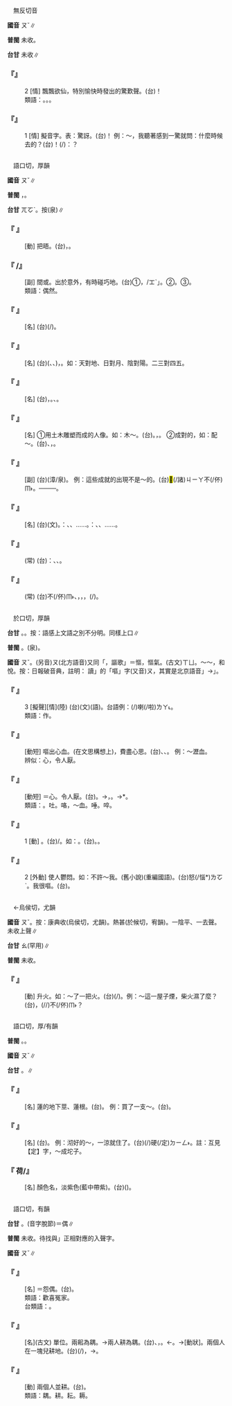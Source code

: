 
=={{ruby|<mark>&#xffb4a;</mark>|ㄡˇ}}==

　無反切音

'''國音''' <rt>ㄡˇ</rt>∥

'''普閩''' 未收。

'''台甘''' 未收∥

    

==='''『{{ruby|<mark>&#xffb4a;</mark>|ㄡˇ}}』'''===
:2  [情] 飄飄欲仙，特別愉快時發出的驚歎聲。(台){{ruby|<mark>&#xf91af;</mark>|ㆣㄨㄚㆷ}}{{ruby|啊|·ㄚ}}！
:類語：{{ruby|哦|ㄜˊ}}。{{ruby|嘔|ㄡ}}。{{ruby|喔|ㄛ}}。
:
    

==='''『{{ruby|<mark>&#xffb4a;</mark>|ㄡˇ}}』'''===
:1  [情] 擬音字。表：驚訝。(台){{ruby|<mark>&#xffbfd;</mark>|ㄏㆧㆷ}}{{ruby|喔|ㆦˊ}}！ 例：～，我聽著感到一驚就問：什麼時候去的？(台){{ruby|<mark>&#xffbfd;</mark>|ㄏㆧㆷ}}{{ruby|喔|ㆦˊ}}！{{ruby|我|ㆣㄨㄚˋ}}{{ruby|聽|ㄊㄧㆩ}}{{ruby|著|ㄉㄧㄜㆷ ͘}}{{ruby|感|ㄍㆰˋ}}{{ruby|到|ㄍㄚㆷ}}{{ruby|驚|ㄍㄧㆩ}}{{ruby|一|ㄐㄧㆵ ͘}}{{ruby|下|ㆤ˫}}{{ruby|著|ㄉㄧㄜㆷ}}(/{{ruby|都|ㄉㄜ˫}}){{ruby|問|ㄉㄜ˫}}：{{ruby|甚|ㄒㄧㆩˋ/ㄙㆩˋ}}{{ruby|麼|ㄇㄧㆷ}}{{ruby|時|ㄒㄧˊ}}{{ruby|陣|ㄗㄨㄣ˫}}{{ruby|去|ㄎㄧ˪}}{{ruby|丌|ㆤ}}？
    

=={{ruby|偶|ㄡˇ}}==

　語口切，厚韻

'''國音''' <rt>ㄡˇ</rt>∥

'''普閩''' {{ruby|(文)|ㄫㆦˋ}}{{ruby|(白)|ㄫㄠˋ}}，{{ruby|一|ㄐㄧㆵ ͘}}{{ruby|偶|ㄫㄠˋ}}{{ruby|鱟|ㄏㄠ˫}}。

'''台甘''' <rt>ㄫㆦˋ</rt>。按{{ruby|：|ㆣㄧㄜˋ}}(泉)∥

    

==='''『 {{ruby|偶|ㄡˇ}}{{ruby|語|ㄩˇ}}』'''===
: [動] 把晤。(台){{ruby|面|ㆠㄧㄣ˫}}{{ruby|對|ㄉㄨㄧ˪}}{{ruby|面|ㆠㄧㄣ˫}}，{{ruby|相|ㄒㄧㄜ/ㄙㆩ}}{{ruby|對|ㄉㄨㄧ˪}}{{ruby|向|ㄏㄧㆲ˪}}{{ruby|講|ㄍㆲˋ}}{{ruby|→|ㄍㆲ}}{{ruby|話|ㄨㆤ˫}}。
    

==='''『 {{ruby|偶|ㄡˇ}}{{ruby|爾|ㄦˇ}}/{{ruby|而|ㄦˊ}}』'''===
: [副] 間或。出於意外，有時碰巧地。(台)①{{ruby|有|ㄨ˫}}{{ruby|當|ㄉㄤ}}{{ruby|時|ㄒㄧˊ}}{{ruby|仔|ㄚ}}，{{ruby|<mark>&#xffa45;</mark>|ㆠㆤ˫/ㆠㄨㆤ˫}}{{ruby|得|ㄉㄧㆵ}}{{ruby|預|ㄧ˫/ㄨ˫}}{{ruby|料|ㄌㄧㄠ˫}}{{ruby|往|ㄧㄥˋ}}{{ruby|往|ㄧㄥˋ}}/{{ruby|「|ㆲˋ}}<rt>ㆲˋ</rt>」{{ruby|有|ㄨ˫}}。②{{ruby|適|ㄉㄨˋ}}{{ruby|好|ㄏㄜˋ/ㄏㆦˋ}}。③{{ruby|拄|ㄉㄨˋ}}{{ruby|撞|ㄉㆭ˫}}。
:類語：偶然。
:
    

==='''『 {{ruby|佳|ㄐㄧㄚ}}{{ruby|偶|ㄡˇ}}』'''===
: [名] (台){{ruby|匹|ㄆㄧㆵ}}{{ruby|配|ㄆㄨㆤ˪}}{{ruby|去|ㄎㄧ˪}}{{ruby|真|ㄐㄧㄣ}}{{ruby|好|ㄏㄜˋ}}(/{{ruby|美|ㆠㄧˋ}}{{ruby|滿|ㆠㄨㄢˋ}}){{ruby|丌|ㆤ}}{{ruby|夫|ㄏㄨ}}{{ruby|妻|ㄘㆤ}}。
    

==='''『 {{ruby|對|ㄉㄨㄟˋ}}{{ruby|偶|ㄡˇ}}』'''===
: [名] (台){{ruby|文|ㆠㄨㄣˊ}}{{ruby|學|ㄏㄚㆶ ͘}}{{ruby|作|ㄗㆦㆶ}}{{ruby|品|ㄆㄧㄣˋ}}{{ruby|講|ㄍㄤˋ}}{{ruby|究|ㄍㄧㄨ˪}}{{ruby|對|ㄉㄨㄧ˪}}{{ruby|仗|ㄉㄧㆲ˫}}({{ruby|音|ㄧㆬ}}、{{ruby|義|ㆣㄧ˫}}、{{ruby|字|ㆢㄧ˫/ㄌㄧ˫}}{{ruby|數|ㄙㆦ˪}}{{ruby|相|ㄒㄧㆲ}}{{ruby|稱|ㄑㄧㄥ˪}}){{ruby|丌|ㆤ}}{{ruby|作|ㄗㄜ˪}}{{ruby|法|ㄏㄨㄚㆵ}}，{{ruby|是|ㄒㄧ˫}}{{ruby|駢|ㄅㄧㄢˊ}}{{ruby|儷|ㄌㆤ˫}}{{ruby|文|ㆠㄨㄣˊ}}{{ruby|丌|ㆤ}}{{ruby|基|ㄍㄧ}}{{ruby|本|ㄅㄨㄣˋ}}{{ruby|形|ㄏㄧㄥˊ}}{{ruby|成|ㄒㄧㄥˊ}}。如：天對地、日對月、陰對陽。二三對四五。
    

==='''『 {{ruby|偶|ㄡˇ}}{{ruby|像|ㄒㄧㄤˋ}}』'''===
: [名] (台){{ruby|偶|ㄫㆦˋ}}{{ruby|像|ㄒㄧㆲ˫}}，{{ruby|捏|ㄌㄧㄚㆴ ͘}}{{ruby|塗|ㄊㆦˊ}}{{ruby|刻|ㄎㄧㆤㆶ}}{{ruby|木|ㆠㆦㆶ ͘}}{{ruby|而|ㆢㄧˊ/ㄌㄧˊ}}{{ruby|成|ㄑㄧㆩˊ}}{{ruby|丌|ㆤ}}{{ruby|人|ㄌㄤˊ}}{{ruby|像|ㄑㄧㆧ˫/ㄑㄧㆫ˫}}。{{ruby|塗|ㄊㆦˊ}}{{ruby|翁|ㄤ}}{{ruby|仔|ㄚ}}、{{ruby|柴|ㄘㄚˊ}}{{ruby|翁|ㄤ}}{{ruby|仔|ㄚ}}{{ruby|之|ㄐㄧ}}{{ruby|類|ㄌㄨㄧ˫}}。
    

==='''『 {{ruby|偶|ㄡˇ}}』'''===
: [名] ①用土木雕塑而成的人像。如：木～。(台){{ruby|柴|ㄘㄚˊ}}{{ruby|翁|ㄤ}}{{ruby|仔|ㄚ}}。{{ruby|柴|ㄘㄚˊ}}{{ruby|刻|ㄎㄧㆤㆶ}}{{ruby|丌|ㆤ}}{{ruby|神|ㄒㄧㄣˊ}}{{ruby|像|ㄒㄧㆲ˫}}，{{ruby|玩|ㄨㄢˋ}}{{ruby|具|ㄍㄨ˫}}。 ②成對的，如：配～。(台){{ruby|配|ㄆㄨㆤ˪}}{{ruby|偶|ㄫㆦˋ}}、{{ruby|夫|ㄏㄨ}}{{ruby|妻|ㄘㆤ}}，{{ruby|匹|ㄆㄧㆵ}}{{ruby|配|ㄆㄨㆤ˪}}{{ruby|成|ㄒㄧㄥˊ}}{{ruby|對|ㄉㄨㄧ˪}}{{ruby|做|ㄗㄨㆤ˪/ㄗㄜ˪}}{{ruby|夫|ㄏㄨ}}{{ruby|妻|ㄘㆤ}}{{ruby|丌|ㆤ}}{{ruby|人|ㄌㄤˊ}}。
    

==='''『 {{ruby|偶|ㄡˇ}}{{ruby|然|ㄖㄢˊ}}』'''===
: [副] (台){{ruby|偶|ㄫㆦˋ/ㆣㄧㄜˋ}}{{ruby|然|ㆢㄧㄢˊ/ㄌㄧㄢˊ}}(漳/泉)。 例：這些成就的出現不是～的。(台)<mark>&#xf8f7a;</mark>(/諸)<rt>ㄐㄧㄚ</rt>{{ruby|個|ㆤˊ}}{{ruby|成|ㄒㄧㄥˊ}}{{ruby|績|ㄐㄧㆤㆶ}}{{ruby|丌|ㆤ}}{{ruby|出|ㄘㄨㆵ}}{{ruby|現|ㄏㄧㄢ˫/ㄏㄧㄢ˪}}不(/伓)<rt>ㆬ˫</rt>{{ruby|是|ㄒㄧ˫}}{{ruby|突|ㄊㄨㆷ}}{{ruby|然|ㆢㄧㄢˊ/ㄌㄧㄢˊ}}{{ruby|發|ㄏㄨㄚㆵ}}{{ruby|生|ㄒㄧㄥ}}{{ruby|丌|ㆤ}}。──{{ruby|是|ㄒㄧ˫}}{{ruby|有|ㄨ˫}}{{ruby|努|ㄌㆦˋ}}{{ruby|力|ㄌㄧㆤㆶ ͘}}{{ruby|丌|ㆤ}}{{ruby|實|ㄒㄧㆵ ͘}}{{ruby|績|ㄐㄧㆤㆶ}}{{ruby|做|ㄗㄨㆤ˪/ㄗㄜ˪}}{{ruby|背|ㄅㄨㆤ˪}}{{ruby|景|ㄍㄧㄥˋ}}──{{ruby|有|ㄨ˫}}{{ruby|一|ㄐㄧㆵ ͘}}{{ruby|日|ㆢㄧㆵ ͘/ㄌㄧㆵ ͘}}{{ruby|總|ㄗㆲˋ}}{{ruby|會|ㄨㆤ˫/ㆤ˫}}{{ruby|出|ㄘㄨㆵ}}{{ruby|現|ㄏㄧㄢ˫}}{{ruby|丌|ㆤ}}。
    

==='''『 {{ruby|偶|ㄡˇ}}{{ruby|數|ㄕㄨˋ}}』'''===
: [名] (台){{ruby|偶|ㄫㆦˋ}}{{ruby|數|ㄙㆦ˪}}(文)。{{ruby|雙|ㄒㄧㄤ}}{{ruby|數|ㄙㆦ˪}}：{{ruby|二|ㆢㄧ˫/ㄌㄧ˫}}、{{ruby|四|ㄒㄧ˪}}、{{ruby|六|ㄌㄚㆶ ͘}}……。{{ruby|對|ㄉㄨㄧ˪}}：{{ruby|奇|ㄎㄧㄚ}}{{ruby|數|ㄙㆦ˪}}{{ruby|一|ㄧㆵ}}、{{ruby|三|ㄙㆰ}}、{{ruby|五|ㄫㆦˋ}}……。
    

==='''『 {{ruby|無|ㄨˊ}}{{ruby|偶|ㄡˇ}}{{ruby|獨|ㄉㄨˊ}}{{ruby|匹|ㄆㄧ}}』'''===
: (常) (台){{ruby|講|ㄍㆲˋ}}{{ruby|→|ㄍㆲ}}：{{ruby|無|ㆠㄜˊ}}{{ruby|人|ㄌㄤˊ}}{{ruby|做|ㄗㄨㆤ˪/ㄗㄜ˪}}{{ruby|伴|ㄆㄨㆩ˫}}、{{ruby|無|ㆠㄜˊ}}{{ruby|朋|ㄅㄧㄥˊ}}{{ruby|友|ㄧㄨˋ}}、{{ruby|孤|ㄍㆦ}}{{ruby|單|ㄉㄨㆩ}}{{ruby|獨|ㄉㆦㆶ ͘}}{{ruby|自|ㄗㄨ˫}}。
    

==='''『 {{ruby|無|ㄨˊ}}{{ruby|獨|ㄉㄨˊ}}{{ruby|有|ㄧㄡˇ}}{{ruby|偶|ㄡˇ}}』'''===
: (常) (台)不(/伓)<rt>ㆬ˫</rt>{{ruby|是|ㄒㄧ˫}}{{ruby|獨|ㄉㆦㆶ ͘}}{{ruby|特|ㄉㄧㆤㆶ ͘}}{{ruby|一|ㄐㄧㆵ ͘}}{{ruby|款|ㄎㄨㄢˋ}}、{{ruby|一|ㄐㄧㆵ ͘}}{{ruby|人|ㄌㄤˊ}}，{{ruby|有|ㄨ˫}}{{ruby|通|ㄊㄤ}}{{ruby|比|ㄅㄧˋ}}{{ruby|並|ㄆㄧㄥ˫}}，{{ruby|有|ㄨ˫}}{{ruby|相|ㄒㄧㄜ/ㄙㆩ}}{{ruby|像|ㄒㄧㄤ˫}}{{ruby|丌|ㆤ}}，{{ruby|有|ㄨ˫}}{{ruby|共|ㄍㄤ˫}}{{ruby|一|ㄐㄧㆵ ͘}}{{ruby|類|ㄌㄨㄧ˫}}(/{{ruby|同|ㄉㆲˊ}}{{ruby|類|ㄌㄨㄧ˫}}){{ruby|丌|ㆤ}}。
    

=={{ruby|嘔|ㄡˇ}}==

　於口切，厚韻

'''台甘''' {{ruby|(文)|ㆦˋ}}。{{ruby|(語)|ㄠˋ}}。按：語感上文語之別不分明。同樣上口∥

'''普閩''' {{ruby|(文)|ㆦˋ}}。{{ruby|(白)|ㄠˋ}}{{ruby|。|ㄧㄜˋ}}(泉)。

'''國音''' <rt>ㄡˇ</rt>。(另音)<rt>ㄡ</rt>(北方語音)又同「{{ruby|謳|ㄡ}}，謳歌」{{ruby|。|ㄡˋ}}＝慪，慪氣。(古文)<rt>ㄒㄩ</rt>。～～，和悅。按：日報破音典，註明： 讀{{ruby|「|ㄡˇ}}」的「嘔」字(又音)<rt>ㄡ</rt>，其實是北京語音{{ruby|「|ㄡˇ}}」→{{ruby|「|ㄡ}}」。

    

==='''『 {{ruby|嘔|ㄡˇ}}』'''===
:3  [擬聲][情](陸) (台){{ruby|嘔|ㆦˋ}}(文){{ruby|/|ㄠˋ}}(語)。台語例：{{ruby|嘔|ㆦㆶ ͘}}{{ruby|一|ㄐㄧㆵ ͘}}{{ruby|下|·ㆤ˫}}{{ruby|著|ㄉㄧㄜㆷ}}(/{{ruby|都|ㄉㄜ˫}}){{ruby|吐|ㄊㆦ˪}}{{ruby|吐|ㄊㆦ˪}}{{ruby|出|ㄘㄨㆵ}}{{ruby|來|·ㄌㄞˊ}}喇(/啦)<rt>ㄌㄚ˪</rt>。
:類語：作{{ruby|嘔|ㄡˇ}}。
:
    

==='''『 {{ruby|嘔|ㄡˇ}}{{ruby|心|ㄒㄧㄣ}}』'''===
: [動短] 嘔出心血。(在文思構想上)，費盡心思。(台){{ruby|用|ㄧㆲ˫}}{{ruby|心|ㄒㄧㆬ}}{{ruby|神|ㄒㄧㄣˊ}}、{{ruby|激|ㄍㄧㆤㆶ}}{{ruby|心|ㄒㄧㆬ}}、{{ruby|格|ㄍㄧㆤㆶ}}{{ruby|頭|ㄊㄠˊ}}{{ruby|腦|ㄋㄠˋ}}。 例：～瀝血。
:辨似：{{ruby|惡|ㄜˇ}}心，令人厭{{ruby|惡|ㄨˋ}}。
:
    

==='''『 {{ruby|作|ㄗㄨㄛˋ}}{{ruby|嘔|ㄡˇ/ㄡˋ}}』'''===
: [動短] ＝{{ruby|惡|ㄜˇ}}心。令人厭{{ruby|惡|ㄨˋ}}。(台){{ruby|<mark>&#xffa49;</mark>|ㆠㆤㆷ/ㆠㄨㆤㆷ}}{{ruby|吐|ㄊㆦ˪}}{{ruby|<mark>&#xffa49;</mark>|ㆠㆤㆷ/ㆠㄨㆤㆷ}}{{ruby|嘔|ㆦˋ}}。→{{ruby|譬|ㄆㄧ˪}}{{ruby|喻|ㆡㄨ˫/ㄌㄨ˫}}，{{ruby|使|ㄙㄨˋ}}{{ruby|人|ㄌㄤˊ}}{{ruby|討|ㄊㄜˋ}}{{ruby|厭|ㄧㄚ˪}}。→{{ruby|真|ㄐㄧㄣ}}{{ruby|<mark>&#xffb5d;</mark>|ㆣㆤˊ}}*{{ruby|人|·ㄌㄤˊ}}。
:類語：{{ruby|嘔|ㄡˇ}}{{ruby|。|ㄡ}}{{ruby|。|ㄡˋ}}。吐。咯，～血。唾。啐。
:
    

==='''『 {{ruby|嘔|ㄡˇ}}』'''===
:1  [動] {{ruby|吐|ㄊㄨˋ}}。(台){{ruby|嘔|ㆦˋ}}/{{ruby|嘔|ㄠˋ}}。如：{{ruby|～|ㄡˇ}}{{ruby|血|ㄒㄩㄝˋ}}。(台){{ruby|嘔|ㄠˋ/ㆦˋ}}{{ruby|血|ㄏㄨㆤㆷ}}。{{ruby|吐|ㄊㆦ˪}}{{ruby|血|ㄏㄨㆤㆷ ͘/ㄏㄨㄧㆷ}}。
    

==='''『 {{ruby|嘔|ㄡˇ}}』'''===
:2  [外動] 使人鬱悶。如：不許～我。(舊小說)(重編國語)。(台){{ruby|<mark>&#xffb49;</mark>|ㄇㄞ˪}}{{ruby|來|ㄌㄞˊ}}怒(/惱*)<rt>ㄌㆦˋ</rt>{{ruby|我|·ㆣㄨㄚˋ}}。我很嘔。(台){{ruby|我|ㆣㄨㄚˋ}}{{ruby|真|ㄐㄧㄣ}}{{ruby|凝|ㆣㄧㄥˊ}}。
    

=={{ruby|熰|ㄡˇ}}==

　←烏侯切，尤韻

'''國音''' <rt>ㄡˇ</rt>。按：康典收(烏侯切，尤韻)。熱甚(於候切，宥韻)。一陰平、一去聲。未收上聲∥

'''台甘''' <rt>ㄠ</rt>(罕用)∥

'''普閩''' 未收。

    

==='''『 {{ruby|熰|ㄡˇ}}』'''===
: [動] 升火。如：～了一把火。(台){{ruby|烆|ㄏㄧㆩˊ}}(/{{ruby|燻|ㄏㄨㄣ}}){{ruby|一|ㄐㄧㆵ ͘}}{{ruby|把|ㄅㄚˋ}}{{ruby|火|ㄏㆤˋ/ㄏㄨㆤˋ/ㄏㄜˋ}}。例：～這一屋子煙，柴火濕了麼？(台){{ruby|燻|ㄏㄨㄣ}}{{ruby|<mark>&#xffa42;</mark>|ㄍㄚㆷ}}{{ruby|歸|ㄍㄨㄧ}}{{ruby|厝|ㄘㄨ˪}}{{ruby|間|ㄍㄧㄥ}}{{ruby|丌|ㆤ}}{{ruby|煙|ㄧㄢ}}，{{ruby|是|ㄒㄧ˫}}{{ruby|起|ㄎㄧˋ}}{{ruby|火|ㄏㆤˋ/ㄏㄨㆤˋ/ㄏㄜˋ}}{{ruby|柴|ㄘㄚˊ}}{{ruby|濕|ㄒㄧㆴ}}(/{{ruby|澹|ㄉㆰˊ}}/{{ruby|<mark>&#xffc68;</mark>|ㄉㆰˊ}}){{ruby|去|ㄎㄧ˪}}{{ruby|是|ㄒㄧ˫}}不(/伓)<rt>ㆬ˫</rt>{{ruby|→|·ㆬ˫}}？
    

=={{ruby|藕|ㄡˇ}}==

　語口切，厚/有韻

'''普閩''' {{ruby|(文)|ㄫㆦˋ}}。{{ruby|(白)|ㄫㄠ˫}}。

'''國音''' <rt>ㄡˇ</rt>∥

'''台甘''' {{ruby|(文)|ㄫㆦˋ}}。{{ruby|(語)|ㄫㄠ˫}}∥

    

==='''『 {{ruby|藕|ㄡˇ}}』'''===
: [名] 蓮的地下莖、蓮根。(台){{ruby|蓮|ㄌㄧㄢˊ}}{{ruby|藕|ㄫㄠ˫}}。 例：買了一支～。(台){{ruby|買|ㆠㆤˋ/ㆠㄨㆤˋ}}{{ruby|一|ㄐㄧㆵ ͘}}{{ruby|節|ㄗㄚㆵ}}{{ruby|蓮|ㄌㄧㄢˊ}}{{ruby|藕|ㄫㄠ˫}}。
    

==='''『 {{ruby|藕|ㄡˇ}}{{ruby|粉|ㄈㄣˇ}}』'''===
: [名] (台){{ruby|藕|ㄫㄠ˫}}{{ruby|粉|ㄏㄨㄣˋ}}。 例：沏好的～，一涼就{{ruby|飥|ㄊㄨㄛˊ}}住了。(台){{ruby|泡|ㄆㄠˋ}}{{ruby|好|ㄏㄜˋ/ㄏㆦˋ}}{{ruby|丌|ㆤ}}{{ruby|藕|ㄫㄠ˫}}{{ruby|粉|ㄏㄨㄣˋ}}{{ruby|一|ㄐㄧㆵ ͘}}{{ruby|下|ㆤ˫}}{{ruby|冷|ㄌㄧㄥˋ}}{{ruby|著|ㄉㄧㄜㆷ}}(/{{ruby|都|ㄉㄜ˫}}){{ruby|堅|ㄍㄧㄢ}}硬(/定)<rt>ㄉㄧㄥ˫</rt>。註：互見【定】字，～成坨子。
    

==='''『 {{ruby|藕|ㄡˇ}}荷/{{ruby|合|·ㄏㄜˊ}}』'''===
: [名] 顏色名，淡紫色(藍中帶紫)。(台){{ruby|淺|ㄑㆪˋ}}{{ruby|色|ㄒㄧㆤㆶ}}({{ruby|淺|ㄑㄧㄢˋ}}{{ruby|藍|ㄋㄚˊ}}{{ruby|色|ㄒㄧㆤㆶ}})。
    

=={{ruby|耦|ㄡˇ}}==

　語口切，有韻

'''台甘''' {{ruby|(文)|ㄫㆦˋ}}。{{ruby|(語)|ㄫㄠㆷ}}(音字脫節)＝偶∥

'''普閩''' 未收。待找與{{ruby|「|ㄫㄠㆷ ͘}}」正相對應的入聲字。

'''國音''' <rt>ㄡˇ</rt>∥

    

==='''『 {{ruby|怨|ㄩㄢˋ}}{{ruby|耦|ㄡˇ}}』'''===
: [名] ＝怨偶。(台){{ruby|無|ㆠㄜˊ}}{{ruby|真|ㄐㄧㄣ}}{{ruby|和|ㄏㄜˊ}}{{ruby|好|ㄏㄜˋ/ㄏㆦˋ}}{{ruby|丌|ㆤ}}{{ruby|夫|ㄏㄨ}}{{ruby|婦|ㄏㄨ˫}}。
:類語：歡喜冤家。
:
:台類語：{{ruby|前|ㄐㄧㄥˊ}}{{ruby|世|ㄒㄧ˪/ㄙㆤ˪}}{{ruby|相|ㄒㄧㄜ/ㄙㆩ}}{{ruby|欠|ㄎㄧㆰ˪}}{{ruby|債|ㄗㆤ˪}}{{ruby|丌|ㆤ}}{{ruby|夫|ㄏㄨ}}{{ruby|妻|ㄘㆤ}}。
:
    

==='''『 {{ruby|耦|ㄡˇ}}』'''===
: [名](古文) 單位。兩耜為耦。→兩人耕為耦。(台){{ruby|兩|ㄋㆭ˫}}、{{ruby|雙|ㄙㄤ/ㄒㄧㄤ}}，{{ruby|古|ㄍㆦˋ}}{{ruby|早|ㄗㄚˋ}}{{ruby|叫|ㄍㄧㄜ˪}}{{ruby|作|ㄗㄜ˪}}{{ruby|耦|ㄫㄠㆷ}}。←{{ruby|兩|ㄌㄧㆲˋ}}{{ruby|耜|ㄙㄨ˫}}。→[動狀]。兩個人在一塊兒耕地。(台){{ruby|兩|ㄋㆭ˫}}{{ruby|個|ㆤˊ}}{{ruby|人|ㄌㄤˊ}}{{ruby|成|ㄒㄧㄥˊ}}{{ruby|一|ㄐㄧㆵ ͘}}{{ruby|耦|ㄫㄠㆷ}}(/{{ruby|一|ㄐㄧㆵ ͘}}{{ruby|組|ㄗㆦ}}){{ruby|種|ㄐㄧㄥˋ}}{{ruby|田|ㄘㄢˊ}}，{{ruby|掘|ㄍㄨㆵ ͘}}{{ruby|塗|ㄉㆦˊ}}→{{ruby|犁|ㄌㄨㆤˊ/ㄌㆤˊ}}{{ruby|田|ㄘㄢˊ}}。
    

==='''『 {{ruby|耦|ㄡˇ}}{{ruby|耕|ㄍㄥ}}』'''===
: [動] 兩個人並耕。(台){{ruby|兩|ㄋㆭ˫}}{{ruby|人|ㄌㄤˊ}}{{ruby|合|ㄏㄚㆴ ͘}}{{ruby|作|ㄗㆦㆶ}}{{ruby|犁|ㄌㄨㆤˊ/ㄌㆤˊ}}{{ruby|田|ㄘㄢˊ}}。
:類語：耦。耕。耘。耨。
:
    

